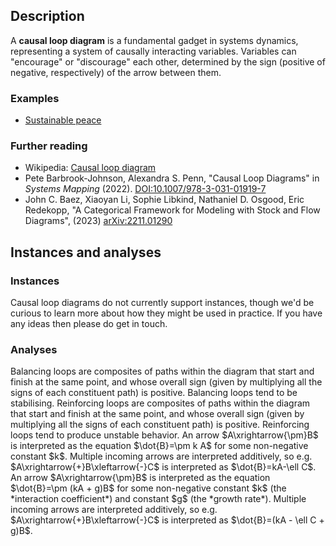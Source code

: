 
## Description

A **causal loop diagram** is a fundamental gadget in systems dynamics, representing a system of causally interacting variables.
Variables can "encourage" or "discourage" each other, determined by the sign (positive of negative, respectively) of the arrow between them.


### Examples

- [Sustainable peace](https://catcolab.org/model/0194cf7f-e59a-7281-a0d9-dce4c68114e4)


### Further reading

- Wikipedia: [Causal loop diagram](https://en.wikipedia.org/wiki/Causal_loop_diagram)
- Pete Barbrook-Johnson, Alexandra S. Penn, "Causal Loop Diagrams" in *Systems Mapping* (2022). [DOI:10.1007/978-3-031-01919-7](https://doi.org/10.1007/978-3-031-01919-7)
- John C. Baez, Xiaoyan Li, Sophie Libkind, Nathaniel D. Osgood, Eric Redekopp, "A Categorical Framework for Modeling with Stock and Flow Diagrams", (2023) [arXiv:2211.01290](https://arxiv.org/abs/2211.01290)


## Instances and analyses

### Instances

<Question>
Causal loop diagrams do not currently support instances, though we'd be curious to learn more about how they might be used in practice.
If you have any ideas then please do get in touch.
</Question>


### Analyses

<HelpAnalysisById theory={props.theory} analysisId="diagram"/>

<HelpAnalysisById theory={props.theory} analysisId="negative-loops">
Balancing loops are composites of paths within the diagram that start and finish at the same point, and whose overall sign (given by multiplying all the signs of each constituent path) is positive.
Balancing loops tend to be stabilising.
</HelpAnalysisById>

<HelpAnalysisById theory={props.theory} analysisId="positive-loops">
Reinforcing loops are composites of paths within the diagram that start and finish at the same point, and whose overall sign (given by multiplying all the signs of each constituent path) is positive.
Reinforcing loops tend to produce unstable behavior.
</HelpAnalysisById>

<HelpAnalysisById theory={props.theory} analysisId="linear-ode">
An arrow $A\xrightarrow{\pm}B$ is interpreted as the equation $\dot{B}=\pm k A$ for some non-negative constant $k$.
Multiple incoming arrows are interpreted additively, so e.g. $A\xrightarrow{+}B\xleftarrow{-}C$ is interpreted as $\dot{B}=kA-\ell C$.
</HelpAnalysisById>

<HelpAnalysisById theory={props.theory} analysisId="lotka-volterra">
An arrow $A\xrightarrow{\pm}B$ is interpreted as the equation $\dot{B}=\pm (kA + g)B$ for some non-negative constant $k$ (the *interaction coefficient*) and constant $g$ (the *growth rate*).
Multiple incoming arrows are interpreted additively, so e.g. $A\xrightarrow{+}B\xleftarrow{-}C$ is interpreted as $\dot{B}=(kA - \ell C + g)B$.
</HelpAnalysisById>
